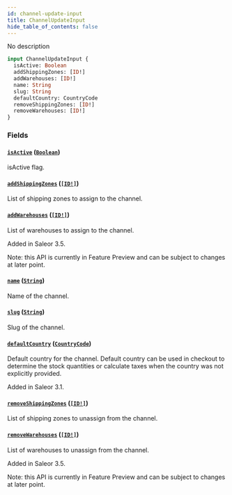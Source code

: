 ```yaml
---
id: channel-update-input
title: ChannelUpdateInput
hide_table_of_contents: false
---
```


No description

```graphql
input ChannelUpdateInput {
  isActive: Boolean
  addShippingZones: [ID!]
  addWarehouses: [ID!]
  name: String
  slug: String
  defaultCountry: CountryCode
  removeShippingZones: [ID!]
  removeWarehouses: [ID!]
}
```

### Fields

#### [`isActive`](#) ([`Boolean`](../../../developer/api-reference/scalars/boolean))

isActive flag.

#### [`addShippingZones`](#) ([`[ID!]`](../../../developer/api-reference/scalars/id))

List of shipping zones to assign to the channel.

#### [`addWarehouses`](#) ([`[ID!]`](../../../developer/api-reference/scalars/id))

List of warehouses to assign to the channel.

Added in Saleor 3.5.

Note: this API is currently in Feature Preview and can be subject to changes at later point.

#### [`name`](#) ([`String`](../../../developer/api-reference/scalars/string))

Name of the channel.

#### [`slug`](#) ([`String`](../../../developer/api-reference/scalars/string))

Slug of the channel.

#### [`defaultCountry`](#) ([`CountryCode`](../../../developer/api-reference/enums/country-code))

Default country for the channel. Default country can be used in checkout to determine the stock quantities or calculate taxes when the country was not explicitly provided.

Added in Saleor 3.1.

#### [`removeShippingZones`](#) ([`[ID!]`](../../../developer/api-reference/scalars/id))

List of shipping zones to unassign from the channel.

#### [`removeWarehouses`](#) ([`[ID!]`](../../../developer/api-reference/scalars/id))

List of warehouses to unassign from the channel.

Added in Saleor 3.5.

Note: this API is currently in Feature Preview and can be subject to changes at later point.
